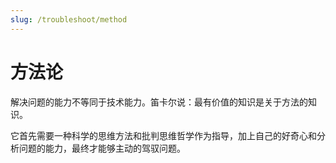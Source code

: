 ```yaml
---
slug: /troubleshoot/method
---
```




# 方法论

解决问题的能力不等同于技术能力。笛卡尔说：最有价值的知识是关于方法的知识。 

它首先需要一种科学的思维方法和批判思维哲学作为指导，加上自己的好奇心和分析问题的能力，最终才能够主动的驾驭问题。  

<DocCardList items={useCurrentSidebarCategory().items}/>